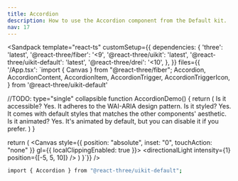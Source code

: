 ```yaml
---
title: Accordion
description: How to use the Accordion component from the Default kit.
nav: 17
---
```


<Sandpack
  template="react-ts"
  customSetup={{
    dependencies: {
      'three': 'latest',
      '@react-three/fiber': '<9',
      '@react-three/uikit': 'latest',
      '@react-three/uikit-default': 'latest',
      '@react-three/drei': '<10',
    },
  }}
  files={{
    '/App.tsx': `import { Canvas } from "@react-three/fiber";
  Accordion,
  AccordionContent,
  AccordionItem,
  AccordionTrigger,
  AccordionTriggerIcon,
} from '@react-three/uikit-default'

//TODO: type="single" collapsible
function AccordionDemo() {
  return (
    <Container flexDirection="column" width={300}>
      <Accordion>
        <AccordionItem value="item-1">
          <AccordionTrigger>
            <Text>Is it accessible?</Text>
            <AccordionTriggerIcon />
          </AccordionTrigger>
          <AccordionContent>
            <Text>Yes. It adheres to the WAI-ARIA design pattern.</Text>
          </AccordionContent>
        </AccordionItem>
        <AccordionItem value="item-2">
          <AccordionTrigger>
            <Text>Is it styled?</Text>
            <AccordionTriggerIcon />
          </AccordionTrigger>
          <AccordionContent>
            <Text>Yes. It comes with default styles that matches the other components&apos; aesthetic.</Text>
          </AccordionContent>
        </AccordionItem>
        <AccordionItem value="item-3">
          <AccordionTrigger>
            <Text>Is it animated?</Text>
            <AccordionTriggerIcon />
          </AccordionTrigger>
          <AccordionContent>
            <Text>Yes. It&apos;s animated by default, but you can disable it if you prefer.</Text>
          </AccordionContent>
        </AccordionItem>
      </Accordion>
    </Container>
  )
}

  return (
    <Canvas style={{ position: "absolute", inset: "0", touchAction: "none" }} gl={{ localClippingEnabled: true }}>
      <ambientLight intensity={0.5} />
      <directionalLight intensity={1} position={[-5, 5, 10]} />
      <Fullscreen
        overflow="scroll"
        flexDirection="column"
        alignItems="center"
        padding={32}
      >
        <AccordionDemo />
      </Fullscreen>
    </Canvas>
  )
}`}}
/>

```bash
import { Accordion } from "@react-three/uikit-default";
```